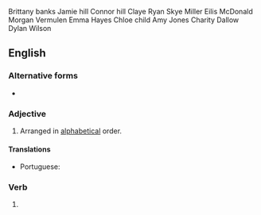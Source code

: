 Brittany banks
Jamie hill 
Connor hill 
Claye Ryan 
Skye Miller 
Eilis McDonald 
Morgan Vermulen 
Emma Hayes 
Chloe child 
Amy Jones 
Charity Dallow
Dylan Wilson

==English==

===Alternative forms===
* {{l|en|alphabetized}} {{qualifier|North American}}

===Adjective===
{{en-adj|-}}

# {{lb|en|British}} Arranged in [[alphabetical]] order.

====Translations====
{{trans-top|arranged in alphabetical order}}
* Portuguese: {{t|pt|[[ordenado]] [[alfabeticamente]]}}
{{trans-mid}}
{{trans-bottom}}

===Verb===
{{head|en|verb form}}

# {{lb|en|British}} {{en-past of|alphabetise}}